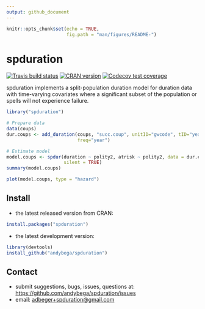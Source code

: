 ```yaml
---
output: github_document
---
```


```r
knitr::opts_chunk$set(echo = TRUE,
                      fig.path = "man/figures/README-")
```

# spduration

[![Travis build status](https://travis-ci.org/andybega/spduration.svg?branch=master)](https://travis-ci.org/andybega/spduration)
[![CRAN version](http://www.r-pkg.org/badges/version/spduration)](https://cran.r-project.org/package=spduration)
[![Codecov test coverage](https://codecov.io/gh/andybega/spduration/branch/master/graph/badge.svg)](https://codecov.io/gh/andybega/spduration?branch=master)

spduration implements a split-population duration model for duration data with time-varying covariates where a significant subset of the population or spells will not experience failure. 

```r
library("spduration")

# Prepare data
data(coups)
dur.coups <- add_duration(coups, "succ.coup", unitID="gwcode", tID="year",
                          freq="year")

# Estimate model
model.coups <- spdur(duration ~ polity2, atrisk ~ polity2, data = dur.coups,
                     silent = TRUE)
summary(model.coups)
```

```r
plot(model.coups, type = "hazard")
```


## Install

* the latest released version from CRAN: 
```r
install.packages("spduration")
```

* the latest development version: 
```r
library(devtools)
install_github("andybega/spduration")
```

## Contact

- submit suggestions, bugs, issues, questions at: [https://github.com/andybega/spduration/issues](https://github.com/andybega/spduration/issues)
- email: [adbeger+spduration@gmail.com](mailto:adbeger+spduration@gmail.com)


